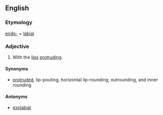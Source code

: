 ==English==
{{wikipedia}}

===Etymology===
[[endo-]] + [[labial]]

===Adjective===
{{en-adj|-}}

# {{context|of [[vowel]] [[round]]ing|lang=en}} With the [[lips]] [[protrude|protruding]].

====Synonyms====
* {{sense|of vowel rounding}} [[protruded]], lip-pouting, horizontal lip-rounding, outrounding, and inner rounding 

====Antonyms====
* {{sense|of vowel rounding}} [[exolabial]]